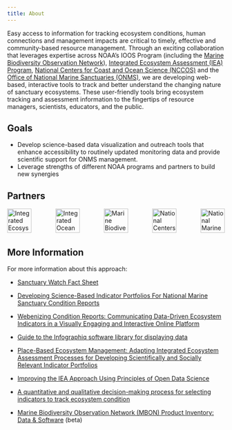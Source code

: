 ```yaml
---
title: About
---
```

Easy access to information for tracking ecosystem conditions, human connections and management impacts are critical to timely, effective and community-based resource management. Through an exciting collaboration that leverages expertise across NOAA's IOOS Program (including the [Marine Biodiversity Observation Network](https://marinebon.org)), [Integrated Ecosystem Assessment (IEA) Program](https://www.integratedecosystemassessment.noaa.gov/), [National Centers for Coast and Ocean Science (NCCOS)](https://coastalscience.noaa.gov/) and the [Office of National Marine Sanctuaries (ONMS)](https://sanctuaries.noaa.gov/), we are developing web-based, interactive tools to track and better understand the changing nature of sanctuary ecosystems. These user-friendly tools bring ecosystem tracking and assessment information to the fingertips of resource managers, scientists, educators, and the public.

## Goals

-   Develop science-based data visualization and outreach tools that enhance accessibility to routinely updated monitoring data and provide scientific support for ONMS management.
-   Leverage strengths of different NOAA programs and partners to build new synergies

## Partners

[![Integrated Ecosystem Assessment](images/logo_iea.jpg){height="56px"}](https://www.integratedecosystemassessment.noaa.gov/partners/national-marine-sanctuaries)    [![Integrated Ocean Observing System](images/logo_ioos.png){height="56px"}](https://ioos.us/)    [![Marine Biodiversity Observation Network](images/logo_mbon.png){height="56px"}](https://marinebon.org/)    [![National Centers for Coastal Ocean Science](images/logo_nccos.png){height="56px"}](https://coastalscience.noaa.gov/ )    [![National Marine Sanctuaries](images/logo_onms.png){height="56px"}](https://sanctuaries.noaa.gov/science/)

## More Information

For more information about this approach:

- [Sanctuary Watch Fact Sheet](FactSheetDec2022.pdf)

-   [Developing Science-Based Indicator Portfolios For National Marine Sanctuary Condition Reports](https://sanctuaries.noaa.gov/science/conservation/2019-science-based-indicator-portfolios.html)

-   [Webenizing Condition Reports: Communicating Data-Driven Ecosystem Indicators in a Visually Engaging and Interactive Online Platform](https://sanctuaries.noaa.gov/science/conservation/webenizing-condition-reports.html)

-   [Guide to the Infographiq software library for displaying data](https://marinebon.org/infographiq/)

-   [Place-Based Ecosystem Management: Adapting Integrated Ecosystem Assessment Processes for Developing Scientifically and Socially Relevant Indicator Portfolios](https://doi.org/10.1080/08920753.2021.1846154)

-   [Improving the IEA Approach Using Principles of Open Data Science](https://www.tandfonline.com/doi/pdf/10.1080/08920753.2021.1846155)

-   [A quantitative and qualitative decision-making process for selecting indicators to track ecosystem condition](https://doi.org/10.1016/j.marpol.2021.104489)

-   [Marine Biodiversity Observation Network (MBON) Product Inventory: Data & Software](https://marinebon.org/data-products) (beta)
